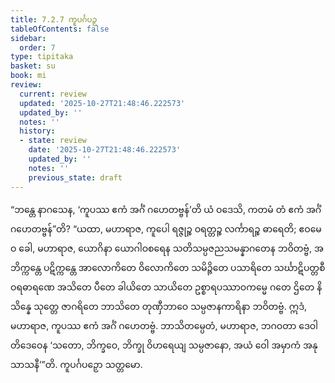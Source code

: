 ```yaml
---
title: 7.2.7 ကူပင်္ဂပဉှ
tableOfContents: false
sidebar:
  order: 7
type: tipitaka
basket: su
book: mi
review:
  current: review
  updated: '2025-10-27T21:48:46.222573'
  updated_by: ''
  notes: ''
  history:
  - state: review
    date: '2025-10-27T21:48:46.222573'
    updated_by: ''
    notes: ''
    previous_state: draft
---
```



<ReviewStatus review={frontmatter.review} showDetails={true} />

<HypothesisAnnotation frontmatter={frontmatter} />

<DynamicBreadcrumb />

<Division number="241" book="mi" e="ch" v="28">

<Paragraph number="1734" book="mi">
“ဘန္တေ နာဂသေန, ‘ကူပဿ ဧကံ အင်္ဂံ ဂဟေတဗ္ဗန်’တိ ယံ ဝဒေသိ, ကတမံ တံ ဧကံ အင်္ဂံ ဂဟေတဗ္ဗန်”တိ? “ယထာ, မဟာရာဇ, ကူပေါ ရဇ္ဇုဉ္စ ဝရတ္တဉ္စ လင်္ကာရဉ္စ ဓာရေတိ; ဧဝမေဝ ခေါ, မဟာရာဇ, ယောဂိနာ ယောဂါဝစရေန သတိသမ္ပဇညသမန္နာဂတေန ဘဝိတဗ္ဗံ, အဘိက္ကန္တေ ပဋိက္ကန္တေ အာလောကိတေ ဝိလောကိတေ သမိဉ္ဇိတေ ပသာရိတေ သင်္ဃာဋိပတ္တစီဝရဓာရဏေ အသိတေ ပီတေ ခါယိတေ သာယိတေ ဥစ္စာရပဿာဝကမ္မေ ဂတေ ဌိတေ နိသိန္နေ သုတ္တေ ဇာဂရိတေ ဘာသိတေ တုဏှီဘာဝေ သမ္ပဇာနကာရိနာ ဘဝိတဗ္ဗံ. ဣဒံ, မဟာရာဇ, ကူပဿ ဧကံ အင်္ဂံ ဂဟေတဗ္ဗံ. ဘာသိတမ္ပေတံ, မဟာရာဇ, ဘဂဝတာ ဒေဝါတိဒေဝေန ‘သတော, ဘိက္ခဝေ, ဘိက္ခု ဝိဟရေယျ သမ္ပဇာနော, အယံ ဝေါ အမှာကံ အနုသာသနီ’”တိ.

</Paragraph>
</Division>

<Paragraph number="1735" type="center" book="mi">
ကူပင်္ဂပဉှော သတ္တမော.
</Paragraph>